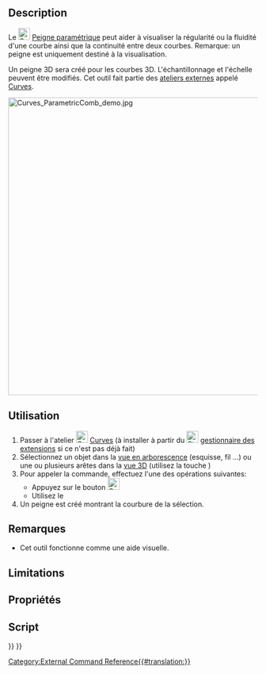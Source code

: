 <languages/>

{{Docnav/fr
|[[Curves_Interpolate/fr|Interpolation]]
|[[Curves_ZebraTool/fr|Outil Zebra]]
|[[Curves_Workbench/fr|Atelier Curves]]
|IconL=Curves_Interpolate.svg
|IconR=Curves_ZebraTool.svg
|IconC=Curves_workbench_icon.svg
}}

{{GuiCommand/fr
|Name=Curves ParametricComb
|Name/fr=Curves Peigne paramétrique
|MenuLocation=Curves → Comb plot
|Workbenches=[[Curves_Workbench/fr|Curves]]
}}

==Description==

Le [[Image:Curves_ParametricComb.svg|24px]] [[Curves_ParametricComb/fr|Peigne paramétrique]] peut aider à visualiser la régularité ou la fluidité d'une courbe ainsi que la continuité entre deux courbes. Remarque: un peigne est uniquement destiné à la visualisation.

Un peigne 3D sera créé pour les courbes 3D. L'échantillonnage et l'échelle peuvent être modifiés. Cet outil fait partie des [[External_workbenches/fr|ateliers externes]] appelé [[Curves_Workbench/fr|Curves]].

[[File:Curves_ParametricComb_demo.jpg|600px]]
{{Caption|Ci-dessus: montre l'application avant (gauche) et après (droite) du Peigne paramétrique également connu sous le nom d'outil de tracé de peigne}}

<span id="Usage"></span>
==Utilisation==

# Passer à l'atelier [[Image:Curves_workbench_icon.svg|24px]] [[Curves_Workbench/fr|Curves]] (à installer à partir du [[Image:Std_AddonMgr.svg|24px]] [[Std_AddonMgr/fr|gestionnaire des extensions]] si ce n'est pas déjà fait)
# Sélectionnez un objet dans la [[Tree_view/fr|vue en arborescence]] (esquisse, fil ...) ou une ou plusieurs arêtes dans la [[3D_view/fr|vue 3D]] (utilisez la touche {{KEY|CTRL}})
# Pour appeler la commande, effectuez l'une des opérations suivantes:
#* Appuyez sur le bouton [[Image:Curves_ParametricComb.svg|24px]]
#* Utilisez le {{MenuCommand|Curves → Comb plot}}
# Un peigne est créé montrant la courbure de la sélection.


<span id="Notes"></span>
==Remarques==

* Cet outil fonctionne comme une aide visuelle.

==Limitations==


<span id="Properties"></span>
==Propriétés==


<span id="Scripting"></span>
==Script==


{{Docnav/fr
|[[Curves_Interpolate/fr|Interpolation]]
|[[Curves_ZebraTool/fr|Outil Zebra]]
|[[Curves_Workbench/fr|Atelier Curves]]
|IconL=Curves_Interpolate.svg
|IconR=Curves_ZebraTool.svg
|IconC=Curves_workbench_icon.svg
}}

{{Curves Tools navi{{#translation:}}}}
{{Userdocnavi{{#translation:}}}}
[[Category:External Command Reference{{#translation:}}]]